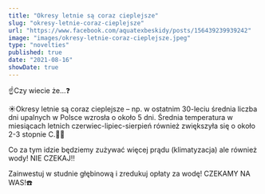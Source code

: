 ```yaml
---
title: "Okresy letnie są coraz cieplejsze"
slug: "okresy-letnie-coraz-cieplejsze"
url: "https://www.facebook.com/aquatexbeskidy/posts/156439239939242"
image: "images/okresy-letnie-coraz-cieplejsze.jpeg"
type: "novelties"
published: true
date: "2021-08-16"
showDate: true
---
```


☝Czy wiecie że...❓

☀️Okresy letnie są coraz cieplejsze – np. w ostatnim 30-leciu średnia liczba dni upalnych w Polsce wzrosła o około 5 dni. Średnia temperatura w miesiącach letnich czerwiec-lipiec-sierpień również zwiększyła się o około 2-3 stopnie C.🥵🔥

Co za tym idzie będziemy zużywać więcej prądu (klimatyzacja) ale również wody!  NIE CZEKAJ‼️

Zainwestuj w studnie głębinową i zredukuj opłaty za wodę! CZEKAMY NA WAS!☎️
